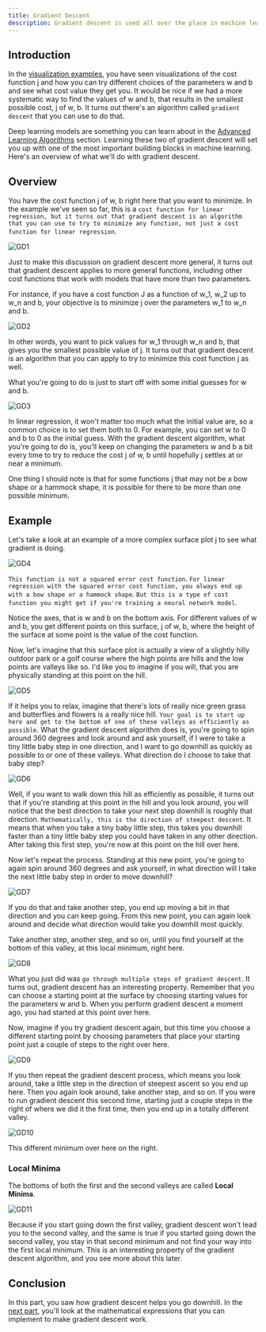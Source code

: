 ```yaml
---
title: Gradient Descent
description: Gradient descent is used all over the place in machine learning, not just for linear regression, but for training for example some of the most advanced neural network models, also called deep learning models
---
```


## Introduction
In the [visualization examples](../regression-model/visualization-examples), you have seen visualizations of the cost function j and how you can try different choices of the parameters w and b and see what cost value they get you. It would be nice if we had a more systematic way to find the values of w and b, that results in the smallest possible cost, j of w, b. It turns out there's an algorithm called `gradient descent` that you can use to do that.

Deep learning models are something you can learn about in the [Advanced Learning Algorithms](./advanced-learning-algorithm) section. Learning these two of gradient descent will set you up with one of the most important building blocks in machine learning. Here's an overview of what we'll do with gradient descent.

## Overview
You have the cost function j of w, b right here that you want to minimize. In the example we've seen so far, this is a `cost function for linear regression, but it turns out that gradient descent is an algorithm that you can use to try to minimize any function, not just a cost function for linear regression`.

![GD1](/SL/GradientDescent/GD1.png)

Just to make this discussion on gradient descent more general, it turns out that gradient descent applies to more general functions, including other cost functions that work with models that have more than two parameters. 

For instance, if you have a cost function J as a function of w_1, w_2 up to w_n and b, your objective is to minimize j over the parameters w_1 to w_n and b. 

![GD2](/SL/GradientDescent/GD2.png)

In other words, you want to pick values for w_1 through w_n and b, that gives you the smallest possible value of j. It turns out that gradient descent is an algorithm that you can apply to try to minimize this cost function j as well. 

What you're going to do is just to start off with some initial guesses for w and b. 

![GD3](/SL/GradientDescent/GD3.png)

In linear regression, it won't matter too much what the initial value are, so a common choice is to set them both to 0. For example, you can set w to 0 and b to 0 as the initial guess. With the gradient descent algorithm, what you're going to do is, you'll keep on changing the parameters w and b a bit every time to try to reduce the cost j of w, b until hopefully j settles at or near a minimum.


One thing I should note is that for some functions j that may not be a bow shape or a hammock shape, it is possible for there to be more than one possible minimum. 

## Example
Let's take a look at an example of a more complex surface plot j to see what gradient is doing. 

![GD4](/SL/GradientDescent/GD4.png)

`This function is not a squared error cost function`. `For linear regression with the squared error cost function, you always end up with a bow shape or a hammock shape`. `But this is a type of cost function you might get if you're training a neural network model`. 


Notice the axes, that is w and b on the bottom axis. For different values of w and b, you get different points on this surface, j of w, b, where the height of the surface at some point is the value of the cost function. 

Now, let's imagine that this surface plot is actually a view of a slightly hilly outdoor park or a golf course where the high points are hills and the low points are valleys like so. I'd like you to imagine if you will, that you are physically standing at this point on the hill.

![GD5](/SL/GradientDescent/GD5.png)

If it helps you to relax, imagine that there's lots of really nice green grass and butterflies and flowers is a really nice hill. `Your goal is to start up here and get to the bottom of one of these valleys as efficiently as possible`. What the gradient descent algorithm does is, you're going to spin around 360 degrees and look around and ask yourself, if I were to take a tiny little baby step in one direction, and I want to go downhill as quickly as possible to or one of these valleys. What direction do I choose to take that baby step?

![GD6](/SL/GradientDescent/GD6.png)

Well, if you want to walk down this hill as efficiently as possible, it turns out that if you're standing at this point in the hill and you look around, you will notice that the best direction to take your next step downhill is roughly that direction. `Mathematically, this is the direction of steepest descent`. It means that when you take a tiny baby little step, this takes you downhill faster than a tiny little baby step you could have taken in any other direction. After taking this first step, you're now at this point on the hill over here. 

Now let's repeat the process. Standing at this new point, you're going to again spin around 360 degrees and ask yourself, in what direction will I take the next little baby step in order to move downhill? 

![GD7](/SL/GradientDescent/GD7.png)

If you do that and take another step, you end up moving a bit in that direction and you can keep going. From this new point, you can again look around and decide what direction would take you downhill most quickly.

Take another step, another step, and so on, until you find yourself at the bottom of this valley, at this local minimum, right here. 

![GD8](/SL/GradientDescent/GD8.png)

What you just did was `go through multiple steps of gradient descent`. It turns out, gradient descent has an interesting property. Remember that you can choose a starting point at the surface by choosing starting values for the parameters w and b. When you perform gradient descent a moment ago, you had started at this point over here. 

Now, imagine if you try gradient descent again, but this time you choose a different starting point by choosing parameters that place your starting point just a couple of steps to the right over here. 

![GD9](/SL/GradientDescent/GD9.png)

If you then repeat the gradient descent process, which means you look around, take a little step in the direction of steepest ascent so you end up here. Then you again look around, take another step, and so on. If you were to run gradient descent this second time, starting just a couple steps in the right of where we did it the first time, then you end up in a totally different valley. 

![GD10](/SL/GradientDescent/GD10.png)

This different minimum over here on the right. 

### Local Minima
The bottoms of both the first and the second valleys are called **Local Minima**. 

![GD11](/SL/GradientDescent/GD11.png)

Because if you start going down the first valley, gradient descent won't lead you to the second valley, and the same is true if you started going down the second valley, you stay in that second minimum and not find your way into the first local minimum. This is an interesting property of the gradient descent algorithm, and you see more about this later. 

## Conclusion
In this part, you saw how gradient descent helps you go downhill. In the [next part](./implementing-gradient-descent.mdx), you'll look at the mathematical expressions that you can implement to make gradient descent work.


